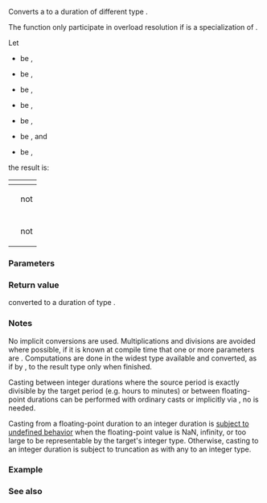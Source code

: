 {{cpp/chrono/title|duration_cast}}
{{cpp/chrono/duration/navbar}}
{{ddcl|since=c++11|header=chrono|
template&lt; class ToDuration, class Rep, class Period &gt;
constexpr ToDuration duration_cast( const std::chrono::duration&lt;Rep, Period&gt;&amp; d );
}}

Converts a {{lc|std::chrono::duration}} to a duration of different type {{tt|ToDuration}}.

The function only participate in overload resolution if {{tt|ToDuration}} is a specialization of {{lc|std::chrono::duration}}.

Let
* {{tt|ToRep}} be {{c/core|typename ToDuration::rep}},
* {{tt|ToPeriod}} be {{c/core|typename ToDuration::period}},
* {{tt|CF}} be {{c/core|std::ratio_divide&lt;Period, ToPeriod&gt;}},
* {{tt|CR}} be {{c/core|std::common_type&lt;Rep, ToRep, std::intmax_t&gt;::type}},
* {{c|cr_count}} be {{c|static_cast&lt;CR&gt;(d.count())}},
* {{c|cr_num}} be {{c|static_cast&lt;CR&gt;(CF::num)}}, and
* {{c|cr_den}} be {{c|static_cast&lt;CR&gt;(CF::den)}},
the result is:
{|class="wikitable"
!rowspan=2 colspan=2|
!colspan=2|{{c|CF::num}}
|-
!{{c|1}}
!not {{c|1}}
|-
!rowspan=2|{{c|CF::den}}
!{{c|1}}
|{{c multi|ToDuration(static_cast&lt;ToRep&gt;|               (d.count()))}}
|{{c multi|ToDuration(static_cast&lt;ToRep&gt;|               (cr_count * cr_num))}}
|-
!not {{c|1}}
|{{c multi|ToDuration(static_cast&lt;ToRep&gt;|               (cr_count / cr_den))}}
|{{c multi|ToDuration(static_cast&lt;ToRep&gt;|               (cr_count * cr_num / cr_den))}}
|}

===Parameters===
{{par begin}}
{{par|d|duration to convert}}
{{par end}}

===Return value===
{{c|d}} converted to a duration of type {{tt|ToDuration}}.

===Notes===
No implicit conversions are used. Multiplications and divisions are avoided where possible, if it is known at compile time that one or more parameters are {{c|1}}. Computations are done in the widest type available and converted, as if by {{ltt|cpp/language/static_cast}}, to the result type only when finished.

Casting between integer durations where the source period is exactly divisible by the target period (e.g. hours to minutes) or between floating-point durations can be performed with ordinary casts or implicitly via {{rlp|duration|{{tt|std::chrono::duration}} constructors}}, no {{tt|duration_cast}} is needed.

Casting from a floating-point duration to an integer duration is [[cpp/language/implicit_conversion#Floating-integral_conversions|subject to undefined behavior]] when the floating-point value is NaN, infinity, or too large to be representable by the target's integer type. Otherwise, casting to an integer duration is subject to truncation as with any {{c/core|static_cast}} to an integer type.

===Example===
{{example
|This example measures the execution time of a function.
|code=
#include &lt;chrono&gt;
#include &lt;iostream&gt;
#include &lt;ratio&gt;
#include &lt;thread&gt;

void f()
{
    std::this_thread::sleep_for(std::chrono::seconds(1));
}

int main()
{
    const auto t1 = std::chrono::high_resolution_clock::now();
    f();
    const auto t2 = std::chrono::high_resolution_clock::now();
    
    // floating-point duration: no duration_cast needed
    const std::chrono::duration&lt;double, std::milli&gt; fp_ms = t2 - t1;
    
    // integral duration: requires duration_cast
    const auto int_ms = std::chrono::duration_cast&lt;std::chrono::milliseconds&gt;(t2 - t1);
    
    // converting integral duration to integral duration of
    // shorter divisible time unit: no duration_cast needed
    const std::chrono::duration&lt;long, std::micro&gt; int_usec = int_ms;
    
    std::cout &lt;&lt; "f() took " &lt;&lt; fp_ms &lt;&lt; ", or "
              &lt;&lt; int_ms &lt;&lt; " (whole milliseconds), or "
              &lt;&lt; int_usec &lt;&lt; " (whole microseconds)\n";
}
|p=true
|output=
f() took 1000.14ms, or 1000ms (whole milliseconds), or 1000000us (whole microseconds)
}}

===See also===
{{dsc begin}}
{{dsc inc|cpp/chrono/dsc duration}}
{{dsc inc|cpp/chrono/time_point/dsc time_point_cast}}
{{dsc inc|cpp/chrono/duration/dsc floor}}
{{dsc inc|cpp/chrono/duration/dsc ceil}}
{{dsc inc|cpp/chrono/duration/dsc round}}
{{dsc end}}

{{langlinks|de|es|fr|it|ja|pt|ru|zh}}